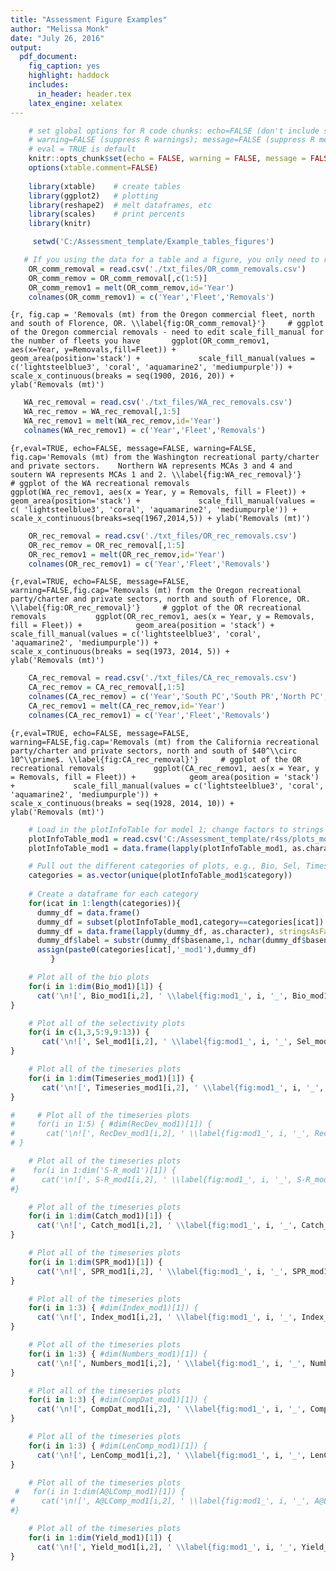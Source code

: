 ```yaml
---
title: "Assessment Figure Examples"
author: "Melissa Monk"
date: "July 26, 2016"
output: 
  pdf_document:
    fig_caption: yes
    highlight: haddock
    includes:
      in_header: header.tex
    latex_engine: xelatex
---
```


```r
    # set global options for R code chunks: echo=FALSE (don't include source code); 
    # warning=FALSE (suppress R warnings); message=FALSE (suppress R messages)
    # eval = TRUE is default
    knitr::opts_chunk$set(echo = FALSE, warning = FALSE, message = FALSE)
    options(xtable.comment=FALSE)
    
    library(xtable)    # create tables
    library(ggplot2)   # plotting
    library(reshape2)  # melt dataframes, etc
    library(scales)    # print percents
    library(knitr)

     setwd('C:/Assessment_template/Example_tables_figures')    
```

<!-- 
R script for figures removed from the template for generalization, but may be 
useful for your assessment.  Text files for these tables in the folder
"Example_tables_figures/txt_files"
 
NOTE: If you're using a text file for both a figure and a table, you don't need to read 
it in twice.  Files here are being read in, but you can remove these duplicates later on
if you use any of these code chunks. 

List of figures in this document and their table number from the 2015 China
rockfish assessment for reference.

1. Oregon commercial landings
2. Washington recreational removals
3. Oregon recreational removals
4. California recreational removals
5. California commercial discards from r4ss
6.
7.


-->


<!--===========================================================================
Figure 5.Oregon commercial landings FIGURES--> 
```r
   # If you using the data for a table and a figure, you only need to read it in once
    OR_comm_removal = read.csv('./txt_files/OR_comm_removals.csv')    
    OR_comm_remov = OR_comm_removal[,c(1:5)]
    OR_comm_remov1 = melt(OR_comm_remov,id='Year')
    colnames(OR_comm_remov1) = c('Year','Fleet','Removals')
```

```{r, fig.cap = 'Removals (mt) from the Oregon commercial fleet, north and south of Florence, OR. \\label{fig:OR_comm_removal}'}
    # ggplot of the Oregon commercial removals - need to edit scale_fill_manual for the number of fleets you have
      ggplot(OR_comm_remov1, 
           aes(x=Year, y=Removals,fill=Fleet)) + 
           geom_area(position='stack') + 
           scale_fill_manual(values = c('lightsteelblue3', 'coral', 'aquamarine2', 'mediumpurple')) +
           scale_x_continuous(breaks = seq(1900, 2016, 20)) + 
           ylab('Removals (mt)')
```
<!--========================================================================-->


<!--===========================================================================
Figure . Washington recreational removals --> 
```r
   
   WA_rec_removal = read.csv('./txt_files/WA_rec_removals.csv')     
   WA_rec_remov = WA_rec_removal[,1:5]
   WA_rec_remov1 = melt(WA_rec_remov,id='Year')
   colnames(WA_rec_remov1) = c('Year','Fleet','Removals')
```

```{r,eval=TRUE, echo=FALSE, message=FALSE, warning=FALSE, fig.cap='Removals (mt) from the Washington recreational party/charter and private sectors.    Northern WA represents MCAs 3 and 4 and soutern WA represents MCAs 1 and 2. \\label{fig:WA_rec_removal}'}
    # ggplot of the WA recreational removals      
    ggplot(WA_rec_remov1, aes(x = Year, y = Removals, fill = Fleet)) +
           geom_area(position='stack') + 
           scale_fill_manual(values = c( 'lightsteelblue3', 'coral', 'aquamarine2', 'mediumpurple')) + 
           scale_x_continuous(breaks=seq(1967,2014,5)) + ylab('Removals (mt)')
```
<!--========================================================================-->


<!--===========================================================================
3. Oregon recreational removals -->
```r
    OR_rec_removal = read.csv('./txt_files/OR_rec_removals.csv')    
    OR_rec_remov = OR_rec_removal[,1:5]
    OR_rec_remov1 = melt(OR_rec_remov,id='Year')
    colnames(OR_rec_remov1) = c('Year','Fleet','Removals')
```

```{r,eval=TRUE, echo=FALSE, message=FALSE, warning=FALSE,fig.cap='Removals (mt) from the Oregon recreational party/charter and private sectors, north and south of Florence, OR. \\label{fig:OR_rec_removal}'}
    # ggplot of the OR recreational removals      
    ggplot(OR_rec_remov1, aes(x = Year, y = Removals, fill = Fleet)) +
           geom_area(position = 'stack') + 
           scale_fill_manual(values = c('lightsteelblue3', 'coral', 'aquamarine2', 'mediumpurple')) + 
           scale_x_continuous(breaks = seq(1973, 2014, 5)) + 
           ylab('Removals (mt)')
```
<!--========================================================================-->


<!--===========================================================================
4. California recreational removals -->
```r
    CA_rec_removal = read.csv('./txt_files/CA_rec_removals.csv')   
    CA_rec_remov = CA_rec_removal[,1:5]
    colnames(CA_rec_remov) = c('Year','South PC','South PR','North PC','North PR')
    CA_rec_remov1 = melt(CA_rec_remov,id='Year')
    colnames(CA_rec_remov1) = c('Year','Fleet','Removals')
```

```{r,eval=TRUE, echo=FALSE, message=FALSE, warning=FALSE,fig.cap='Removals (mt) from the California recreational party/charter and private sectors, north and south of $40^\\circ 10^\\prime$. \\label{fig:CA_rec_removal}'}
    # ggplot of the OR recreational removals      
    ggplot(CA_rec_remov1, aes(x = Year, y = Removals, fill = Fleet)) +
           geom_area(position = 'stack') + 
           scale_fill_manual(values = c('lightsteelblue3', 'coral', 'aquamarine2', 'mediumpurple')) + 
           scale_x_continuous(breaks = seq(1928, 2014, 10)) + 
           ylab('Removals (mt)')
```
<!--========================================================================-->
<!-- Attempting to pull figures from r4ss using the plotInfoTable -->


```r
    # Load in the plotInfoTable for model 1; change factors to strings
    plotInfoTable_mod1 = read.csv('C:/Assessment_template/r4ss/plots_mod1/plotInfoTable_mod1_final.csv')
    plotInfoTable_mod1 = data.frame(lapply(plotInfoTable_mod1, as.character), stringsAsFactors=FALSE)

    # Pull out the different categories of plots, e.g., Bio, Sel, Timeseries, etc
    categories = as.vector(unique(plotInfoTable_mod1$category))
    
    # Create a dataframe for each category
    for(icat in 1:length(categories)){
      dummy_df = data.frame()
      dummy_df = subset(plotInfoTable_mod1,category==categories[icat])
      dummy_df = data.frame(lapply(dummy_df, as.character), stringsAsFactors=FALSE)
      dummy_df$label = substr(dummy_df$basename,1, nchar(dummy_df$basename)-4)
      assign(paste0(categories[icat],'_mod1'),dummy_df)
         }
```


\FloatBarrier

<!-- Biology (Bio) r4ss plots --------------------------------------------- -->
```r
    # Plot all of the bio plots
    for(i in 1:dim(Bio_mod1)[1]) {
      cat('\n![', Bio_mod1[i,2], ' \\label{fig:mod1_', i, '_', Bio_mod1[i,9], '}](', Bio_mod1[i, 1], ')\n', sep='')
}
```
\FloatBarrier

<!-- Selectivity (Sel) r4ss plots ----------------------------------------- -->
```r
    # Plot all of the selectivity plots
    for(i in c(1,3,5:9,9:13)) {
       cat('\n![', Sel_mod1[i,2], ' \\label{fig:mod1_', i, '_', Sel_mod1[i, 9], '}](', Sel_mod1[i, 1], ')\n', sep='')
}
```
\FloatBarrier

<!-- Timeseries r4ss plots ------------------------------------------------ -->
```r
    # Plot all of the timeseries plots
    for(i in 1:dim(Timeseries_mod1)[1]) {
       cat('\n![', Timeseries_mod1[i,2], ' \\label{fig:mod1_', i, '_', Timeseries_mod1[i, 9], '}](', Timeseries_mod1[i, 1], ')\n', sep='')
}
```
\FloatBarrier

<!-- Recruitment deviations (RecDev) r4ss plots --------------------------- -->
```r
#     # Plot all of the timeseries plots
#     for(i in 1:5) { #dim(RecDev_mod1)[1]) {
#       cat('\n![', RecDev_mod1[i,2], ' \\label{fig:mod1_', i, '_', RecDev_mod1[i, 9], '}](', RecDev_mod1[i, 1], ')\n', sep='')
# }
```
\FloatBarrier

<!-- Stock-recuitment (S-R) r4ss plots ------------------------------------ -->
```r
    # Plot all of the timeseries plots
#    for(i in 1:dim('S-R_mod1')[1]) {
#      cat('\n![', S-R_mod1[i,2], ' \\label{fig:mod1_', i, '_', S-R_mod1[i, 9], '}](', S-R_mod1[i, 1], ')\n', sep='')
#}
```

\FloatBarrier

<!-- Catch (Catch) r4ss plots --------------------------------------------- -->
```r
    # Plot all of the timeseries plots
    for(i in 1:dim(Catch_mod1)[1]) {
      cat('\n![', Catch_mod1[i,2], ' \\label{fig:mod1_', i, '_', Catch_mod1[i, 9], '}](', Catch_mod1[i, 1], ')\n', sep='')
}
```

\FloatBarrier

<!-- Spawning Potential Ratio (SPR) r4ss plots ---------------------------- -->
```r
    # Plot all of the timeseries plots
    for(i in 1:dim(SPR_mod1)[1]) {
      cat('\n![', SPR_mod1[i,2], ' \\label{fig:mod1_', i, '_', SPR_mod1[i, 9], '}](', SPR_mod1[i, 1], ')\n', sep='')
}
```

\FloatBarrier

<!-- Indices of Abundance (Index) r4ss plots ------------------------------ -->
```r
    # Plot all of the timeseries plots
    for(i in 1:3) { #dim(Index_mod1)[1]) {
      cat('\n![', Index_mod1[i,2], ' \\label{fig:mod1_', i, '_', Index_mod1[i, 9], '}](', Index_mod1[i, 1], ')\n', sep='')
}
```

\FloatBarrier

<!-- Numbers at age/length (Numbers) r4ss plots ---------------------------- -->
```r
    # Plot all of the timeseries plots
    for(i in 1:3) { #dim(Numbers_mod1)[1]) {
      cat('\n![', Numbers_mod1[i,2], ' \\label{fig:mod1_', i, '_', Numbers_mod1[i, 9], '}](', Numbers_mod1[i, 1], ')\n', sep='')
}
```

\FloatBarrier

<!-- Composition (CompDat) r4ss plots -------------------------------------- -->
```r
    # Plot all of the timeseries plots
    for(i in 1:3) { #dim(CompDat_mod1)[1]) {
      cat('\n![', CompDat_mod1[i,2], ' \\label{fig:mod1_', i, '_', CompDat_mod1[i, 9], '}](', CompDat_mod1[i, 1], ')\n', sep='')
}
```

\FloatBarrier

<!-- Length Composition (LenComp) r4ss plots ------------------------------- -->
```r
    # Plot all of the timeseries plots
    for(i in 1:3) { #dim(LenComp_mod1)[1]) {
      cat('\n![', LenComp_mod1[i,2], ' \\label{fig:mod1_', i, '_', LenComp_mod1[i, 9], '}](', LenComp_mod1[i, 1], ')\n', sep='')
}
```

\FloatBarrier

<!-- Age at Length Composition (A@LComp) r4ss plots ------------------------ -->
```r
    # Plot all of the timeseries plots
 #   for(i in 1:dim(A@LComp_mod1)[1]) {
#      cat('\n![', A@LComp_mod1[i,2], ' \\label{fig:mod1_', i, '_', A@LComp_mod1[i, 9], '}](', A@LComp_mod1[i, 1], ')\n', sep='')
#}
```

\FloatBarrier

<!-- Yield (Yield) r4ss plots --------------------------------------------- -->
```r
    # Plot all of the timeseries plots
    for(i in 1:dim(Yield_mod1)[1]) {
      cat('\n![', Yield_mod1[i,2], ' \\label{fig:mod1_', i, '_', Yield_mod1[i, 9], '}](', Yield_mod1[i, 1], ')\n', sep='')
}
```

